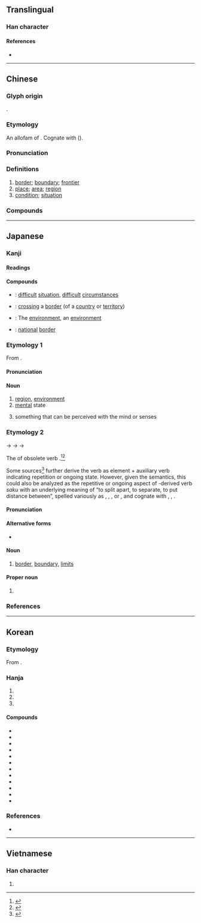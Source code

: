 {{character info}}
==Translingual==
{{stroke order|strokes=14}}

===Han character===
{{Han char|rn=32|rad=土|as=11|sn=14|four=40116|canj=GYTU|ids=⿰土竟}}

====References====
* {{Han ref|kx=0237.170|dkj=05409|dj=0475.230|hdz=10482.060|uh=5883|ud=22659|bh=B9D2|bd=47570}}

----

==Chinese==
{{zh-forms|alt=㘫-second round simplified}}

===Glyph origin===
{{Han etym}}
{{Han compound|土|竟|ls=psc|c1=s|c2=p|t1=earth}}.

===Etymology===
An allofam of {{och-l|疆|boundary}}. Cognate with {{och-l|竟|to end}} ({{zh-ref|Schuessler, 2007}}).

===Pronunciation===
{{zh-pron
|m=jìng
|m-s=
|c=ging2
|c-t=
|g=
|h=pfs=kin
|j=
|md=gīng
|mn=kéng
|mn-t=gêng2
|w=2jin
|x=
|mc=y
|oc=y
|cat=n
}}

===Definitions===
{{zh-hanzi}}

# [[border]]; [[boundary]]; [[frontier]]
# [[place]]; [[area]]; [[region]]
# [[condition]]; [[situation]]

===Compounds===
{{zh-der|仙境|四境|公共環境|佳境|境域|人境|地理環境|優境學|保境息民|入境證|化境|佛境|境地|事過境遷|入境簽證|入境|入境問禁|慘境|意境|境頭|心境|出境|境況|境外直航|幻境|入境問俗|勝境|實境|封境|名山勝境|境界|居住環境|國境|境遇|家境|入境隨俗|奇境|大軍壓境|大環境|夢境|學無止境|壓境|人間仙境|太虛幻境|境內|困境|情境|三境|窘境|無人之境|生態環境|時過境遷|格於環境|接境|畫境|環境汙染|環境科學|環境衛生|敵境|漫無止境|無止境|環境醫學|環境設計|萬境歸空|樂境|晚境|環境工程|環境保護|環境|犯境|永無止境|漸入佳境|漸至佳境|本境|止境|處境|蔗境|絕境|身當其境|老境|苦境|過境稅|處境尷尬|蓬萊仙境|蝗蟲過境|驅逐出境|靈境|離境|陷入絕境|順境|身臨其境|鄰境|遞解出境|邊境|過境|險境|越境|逆境|轄境|繞境|縣境|虛擬實境|蓬瀛仙境|上境|勝境|生境}}

{{zh-cat|Intermediate}}

----

==Japanese==

===Kanji===
{{ja-kanji|grade=5|rs=土11}}

====Readings====
{{ja-readings
|goon=きょう
|kanon=けい
|kun=さかい-<さかひ-
}}

====Compounds====
{{der-top|Compounds}}
* {{ja-r|難境|なんきょう}}: [[difficult]] [[situation]], [[difficult]] [[circumstances]]
* {{ja-r|越境|えっきょう}}: [[crossing]] a [[border]] (of a [[country]] or [[territory]])
* {{ja-r|環境|かんきょう}}: The [[environment]], an [[environment]]
* {{ja-r|国境|こっきょう}}: [[national]] [[border]]
{{der-bottom}}

{{wikipedia|lang=ja}}

===Etymology 1===
{{ja-kanjitab|きょう|yomi=o}}

From {{bor|ja|ltc|-|sort=きょう}} {{m|zh|境|tr=kjæng<sup>X</sup>}}.

====Pronunciation====
{{ja-pron|yomi=goon|きょう|acc=1|acc_ref=DJR}}

====Noun====
{{ja-noun|きょう|hhira=きやう}}

# [[region]], [[environment]]
# [[mental]] state
# {{lb|ja|Buddhism|sort=きょう}} something that can be perceived with the mind or senses

===Etymology 2===
{{ja-kanjitab|さかい|yomi=k}}

{{IPAchar|/sakapi/}} → {{IPAchar|/sakaɸi/}} → {{IPAchar|/sakahi/}} → {{IPAchar|/sakai/}}

The {{m|ja|連用形|tr=ren'yōkei||continuative or stem form}} of obsolete verb {{m|ja|境う|tr=sakau||to divide, to form a boundary between things}}.<ref name="KDJ">{{R:Kokugo Dai Jiten}}</ref><ref name="DJR">{{R:Daijirin}}</ref>

Some sources<ref name="KDJ">{{R:Kokugo Dai Jiten}}</ref> further derive the verb as {{der|ja|ojp|sort=さかい|-}} element {{m|ja|境|tr=saka||division, border, boundary}} + auxiliary verb {{m|ja|ふ|tr=fu}} indicating repetition or ongoing state. However, given the semantics, this could also be analyzed as the repetitive or ongoing aspect of {{der|ja|ojp|sort=さかい|-}}-derived verb ''saku'' with an underlying meaning of “to split apart, to separate, to put distance between”, spelled variously as {{m|ja|割く}}, {{m|ja|裂く}}, {{m|ja|離く}}, or {{m|ja|放く}}, and cognate with {{m|ja|咲く|tr=saku||to bloom|pos=from the idea of the blooms splitting open}}, {{m|ja|栄える|tr=sakaeru||to prosper|pos=extended from the ''bloom'' sense}}, {{m|ja|盛ん|tr=sakan||prospering, fluorishing}}.

====Pronunciation====
{{ja-pron|yomi=k|さかい|acc=2|acc_ref=DJR}}

====Alternative forms====
* {{ja-l|界}} {{qualifier|less common}}

====Noun====
{{ja-noun|さかい|hhira=さかひ}}

# [[border]], [[boundary]], [[limits]]

====Proper noun====
{{ja-pos|proper|さかい|hhira=さかひ}}

# {{surname|ja|sort=さかい}}

===References===
<references/>

----

==Korean==

===Etymology===
From {{der|ko|ltc|-}} {{ltc-l|境|id=1}}. {{hanja-hunmong|겨ᇰ〯|kyeng|地理#상06B}}

===Hanja===
{{ko-hanja-search}}
{{ko-hanja|지경|경}}

# {{hanja form of|경|[[border]]; [[boundary]]; [[frontier]]}}
# {{hanja form of|경|[[place]]; [[area]]; [[region]]}}
# {{hanja form of|경|[[condition]]; [[situation]]}}

====Compounds====
{{der-top3|Compounds}}
* {{ko-l|경우|境遇}}
* {{ko-l|지경|地境}}
* {{ko-l|곤경|困境}}
* {{ko-l|심경|心境}}
* {{ko-l|국경|國境}}
* {{ko-l|경지|境地}}
* {{ko-l|접경|接境}}
* {{ko-l|변경|邊境}}
* {{ko-l|역경|逆境}}
* {{ko-l|월경|越境}}
* {{ko-l|환경|[[environment]]|環境}}
* {{ko-l|경계|[[boarder]]; [[boundary]]|境界}}
{{der-bottom}}

===References===
* {{R:hanjadoc|1952}}

----

==Vietnamese==

===Han character===
{{vi-readings|reading=cảnh|rs=土11}}

# {{rfdef|vi|sort=土11}}